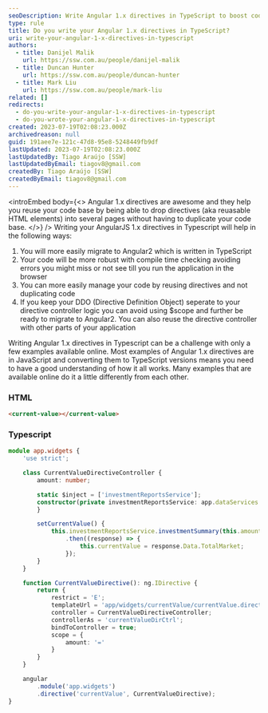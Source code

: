 ```yaml
---
seoDescription: Write Angular 1.x directives in TypeScript to boost code robustness, reusability and migration ease to Angular 2.0.
type: rule
title: Do you write your Angular 1.x directives in TypeScript?
uri: write-your-angular-1-x-directives-in-typescript
authors:
  - title: Danijel Malik
    url: https://ssw.com.au/people/danijel-malik
  - title: Duncan Hunter
    url: https://ssw.com.au/people/duncan-hunter
  - title: Mark Liu
    url: https://ssw.com.au/people/mark-liu
related: []
redirects:
  - do-you-write-your-angular-1-x-directives-in-typescript
  - do-you-wrote-your-angular-1-x-directives-in-typescript
created: 2023-07-19T02:08:23.000Z
archivedreason: null
guid: 191aee7e-121c-47d8-95e8-5248449fb9df
lastUpdated: 2023-07-19T02:08:23.000Z
lastUpdatedBy: Tiago Araújo [SSW]
lastUpdatedByEmail: tiagov8@gmail.com
createdBy: Tiago Araújo [SSW]
createdByEmail: tiagov8@gmail.com
---
```


<introEmbed
  body={<>
Angular 1.x directives are awesome and they help you reuse your code base by being able to drop directives (aka reuasable HTML elements) into several pages without having to duplicate your code base.
  </>}
/>
Writing your AngularJS 1.x directives in Typescript will help in the following ways:

1. You will more easily migrate to Angular2 which is written in TypeScript
2. Your code will be more robust with compile time checking avoiding errors you might miss or not see till you run the application in the browser
3. You can more easily manage your code by reusing directives and not duplicating code
4. If you keep your DDO (Directive Definition Object) seperate to your directive controller logic you can avoid using $scope and further be ready to migrate to Angular2. You can also reuse the directive controller with other parts of your application

Writing Angular 1.x directives in Typescript can be a challenge with only a few examples available online. Most examples of Angular 1.x directives are in JavaScript and converting them to TypeScript versions means you need to have a good understanding of how it all works. Many examples that are available online do it a little differently from each other.

### HTML

```html
<current-value></current-value>
```

### Typescript

```ts
module app.widgets {
    'use strict';

    class CurrentValueDirectiveController {
        amount: number;

        static $inject = ['investmentReportsService'];
        constructor(private investmentReportsService: app.dataServices.InvestmentService) {
        }

        setCurrentValue() {
            this.investmentReportsService.investmentSummary(this.amount)
                .then((response) => {
                    this.currentValue = response.Data.TotalMarket;
                });
        }
    }

    function CurrentValueDirective(): ng.IDirective {
        return {
            restrict = 'E';
            templateUrl = 'app/widgets/currentValue/currentValue.directive.html';
            controller = CurrentValueDirectiveController;
            controllerAs = 'currentValueDirCtrl';
            bindToController = true;
            scope = {
                amount: '='
            }
        }
    }

    angular
        .module('app.widgets')
        .directive('currentValue', CurrentValueDirective);
}
```

